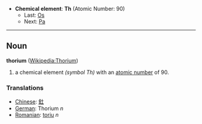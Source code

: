 *'''Chemical element''': '''Th''' (Atomic Number: 90)
**Last: [[Osmium|Os]]
**Next: [[Protactinium|Pa]]
----
== Noun ==
'''thorium''' ([[en:Thorium|Wikipedia:Thorium]])

# a chemical element ''(symbol Th)'' with an [[atomic number]] of 90.

===Translations===
*[[Chinese]]: [[釷]]
*[[German]]: Thorium ''n''
*[[Romanian]]: [[toriu]] ''n''